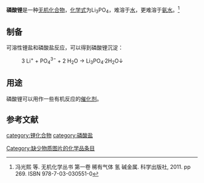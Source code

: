 {{chembox
| verifiedrevid = 
|   Name = 磷酸锂
|CustomizedImage=[[File:3.svg|File:3.svg]][[File:Li+.svg|File:Li+.svg]][[File:Phosphat-Ion.svg|File:Phosphat-Ion.svg]]
|   OtherNames = 
|   IUPACName = 
| Section1 = {{Chembox Identifiers
| CASNo = 10377-52-3
| CASNo_Ref = {{cascite|changed|??}}
|  ChemSpiderID_Ref  = {{chemspidercite|correct|chemspider}}|  ChemSpiderID  =  
|  PubChem  =  165867
|  InChI  = 
|  InChIKey  = 
|  SMILES  =  
|  StdInChI_Ref  = {{stdinchicite|correct|chemspider}}|  StdInChI  = 
|  StdInChIKey_Ref  = {{stdinchicite|correct|chemspider}}|  StdInChIKey  =  
}}
| Section2 = {{Chembox Properties
|   Formula = Li<sub>3</sub>PO<sub>4</sub>
|   MolarMass = 
|   Appearance = 白色晶体
|   Density = 2.54 g·cm<sup>-3</sup>
|   MeltingPt = 837 °C
|   Solubility = 
|   BoilingPt = 
|   Solvent =
|   SolubleOther = 
  }}
| Section7 = {{Chembox Hazards
|  EUHazardSymbol =
|  RPhrases =
|  SPhrases =
|  FlashPt = 
|  pKa = 
|  pKb = 
|  EUClass =
|  EUIndex = 
|  MainHazards = 
|  NFPA-H = 
|  NFPA-F = 
|  NFPA-R = 
|  NFPA-O = 
|  RSPhrases = 
|  Autoignition = 
|  ExploLimits = 
|  PEL = 
  }}
| Section8 = {{Chembox Related
|   Function = 
|   OtherFunctn = 
|   OtherAnions = [[硝酸锂|硝酸锂]]、[[砷酸锂|砷酸锂]]
|   OtherCations = [[磷酸钠|磷酸钠]]、[[磷酸钾|磷酸钾]]
|   OtherCpds = 
  }}
}}

'''磷酸锂'''是一种[[无机化合物|无机化合物]]，[[化学式|化学式]]为Li<sub>3</sub>PO<sub>4</sub>，难溶于[[水|水]]，更难溶于[[氨水|氨水]]。<ref>冯光熙 等. 无机化学丛书 第一卷 稀有气体 氢 碱金属. 科学出版社, 2011. pp 269. ISBN 978-7-03-030551-0</ref>

==制备==
可溶性锂盐和磷酸盐反应，可以得到磷酸锂沉淀：
: 3 Li<sup>+</sup> + PO<sub>4</sub><sup>3−</sup> + 2 H<sub>2</sub>O → Li<sub>3</sub>PO<sub>4</sub>·2H<sub>2</sub>O↓
==用途==
磷酸锂可以用作一些有机反应的[[催化剂|催化剂]]。
==参考文献==
{{reflist}}

{{锂化合物}}
{{磷酸盐}}

[[category:锂化合物|category:锂化合物]]
[[category:磷酸盐|category:磷酸盐]]
[[Category:缺少物质图片的化学品条目|Category:缺少物质图片的化学品条目]]
